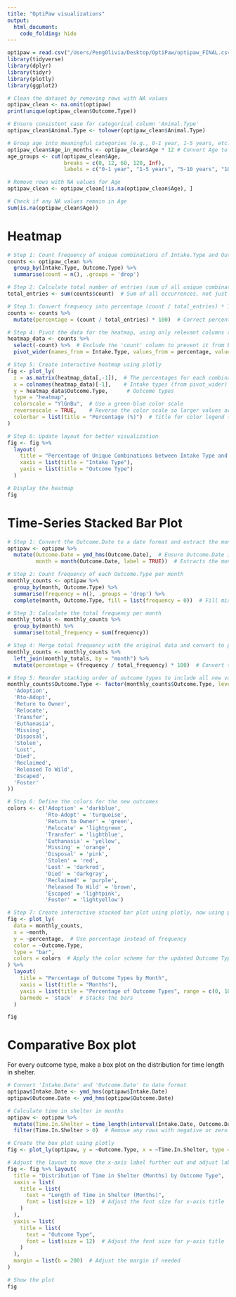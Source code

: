 ```yaml
---
title: "OptiPaw visualizations"
output: 
  html_document:
    code_folding: hide
---
```



```r
optipaw = read.csv("/Users/PengOlivia/Desktop/OptiPaw/optipaw_FINAL.csv")
library(tidyverse)
library(dplyr)
library(tidyr)
library(plotly)
library(ggplot2)
```

```r
# Clean the dataset by removing rows with NA values
optipaw_clean <- na.omit(optipaw)
print(unique(optipaw_clean$Outcome.Type))

# Ensure consistent case for categorical column 'Animal.Type'
optipaw_clean$Animal.Type <- tolower(optipaw_clean$Animal.Type)

# Group age into meaningful categories (e.g., 0-1 year, 1-5 years, etc.)
optipaw_clean$Age_in_months <- optipaw_clean$Age * 12 # Convert Age to months
age_groups <- cut(optipaw_clean$Age, 
                  breaks = c(0, 12, 60, 120, Inf), 
                  labels = c("0-1 year", "1-5 years", "5-10 years", "10+ years"))

# Remove rows with NA values for Age
optipaw_clean <- optipaw_clean[!is.na(optipaw_clean$Age), ]

# Check if any NA values remain in Age
sum(is.na(optipaw_clean$Age))
```

# Heatmap

```r
# Step 1: Count frequency of unique combinations of Intake.Type and Outcome.Type
counts <- optipaw_clean %>%
  group_by(Intake.Type, Outcome.Type) %>%
  summarise(count = n(), .groups = 'drop')

# Step 2: Calculate total number of entries (sum of all unique combinations)
total_entries <- sum(counts$count)  # Sum of all occurrences, not just unique combinations

# Step 3: Convert frequency into percentage (count / total_entries) * 100
counts <- counts %>%
  mutate(percentage = (count / total_entries) * 100)  # Correct percentage calculation

# Step 4: Pivot the data for the heatmap, using only relevant columns (excluding 'count')
heatmap_data <- counts %>%
  select(-count) %>%  # Exclude the 'count' column to prevent it from being included in the heatmap
  pivot_wider(names_from = Intake.Type, values_from = percentage, values_fill = 0)

# Step 5: Create interactive heatmap using plotly
fig <- plot_ly(
  z = as.matrix(heatmap_data[,-1]),  # The percentages for each combination (excluding the first column Outcome.Type)
  x = colnames(heatmap_data)[-1],    # Intake types (from pivot_wider)
  y = heatmap_data$Outcome.Type,      # Outcome types
  type = "heatmap", 
  colorscale = "YlGnBu",  # Use a green-blue color scale
  reversescale = TRUE,    # Reverse the color scale so larger values are darker
  colorbar = list(title = "Percentage (%)")  # Title for color legend (now based on percentage)
)

# Step 6: Update layout for better visualization
fig <- fig %>%
  layout(
    title = "Percentage of Unique Combinations between Intake Type and Outcome Type",
    xaxis = list(title = "Intake Type"),
    yaxis = list(title = "Outcome Type")
  )

# Display the heatmap
fig

```


# Time-Series Stacked Bar Plot 
```r
# Step 1: Convert the Outcome.Date to a date format and extract the month
optipaw <- optipaw %>%
  mutate(Outcome.Date = ymd_hms(Outcome.Date),  # Ensure Outcome.Date is parsed as a datetime
         month = month(Outcome.Date, label = TRUE))  # Extracts the month as a factor with labels

# Step 2: Count frequency of each Outcome.Type per month
monthly_counts <- optipaw %>%
  group_by(month, Outcome.Type) %>%
  summarise(frequency = n(), .groups = 'drop') %>%
  complete(month, Outcome.Type, fill = list(frequency = 0))  # Fill missing combinations with 0

# Step 3: Calculate the total frequency per month
monthly_totals <- monthly_counts %>%
  group_by(month) %>%
  summarise(total_frequency = sum(frequency))

# Step 4: Merge total frequency with the original data and convert to percentages
monthly_counts <- monthly_counts %>%
  left_join(monthly_totals, by = "month") %>%
  mutate(percentage = (frequency / total_frequency) * 100)  # Convert to percentage

# Step 5: Reorder stacking order of outcome types to include all new values
monthly_counts$Outcome.Type <- factor(monthly_counts$Outcome.Type, levels = c(
  'Adoption',       
  'Rto-Adopt', 
  'Return to Owner', 
  'Relocate', 
  'Transfer', 
  'Euthanasia', 
  'Missing', 
  'Disposal', 
  'Stolen',
  'Lost', 
  'Died',
  'Reclaimed',
  'Released To Wild',
  'Escaped',
  'Foster'             
))

# Step 6: Define the colors for the new outcomes
colors <- c('Adoption' = 'darkblue', 
            'Rto-Adopt' = 'turquoise',
            'Return to Owner' = 'green',
            'Relocate' = 'lightgreen',
            'Transfer' = 'lightblue',
            'Euthanasia' = 'yellow', 
            'Missing' = 'orange', 
            'Disposal' = 'pink',
            'Stolen' = 'red',
            'Lost' = 'darkred', 
            'Died' = 'darkgray',
            'Reclaimed' = 'purple',
            'Released To Wild' = 'brown',
            'Escaped' = 'lightpink',
            'Foster' = 'lightyellow')

# Step 7: Create interactive stacked bar plot using plotly, now using percentage
fig <- plot_ly(
  data = monthly_counts, 
  x = ~month, 
  y = ~percentage,  # Use percentage instead of frequency
  color = ~Outcome.Type, 
  type = "bar", 
  colors = colors  # Apply the color scheme for the updated Outcome Types
) %>%
  layout(
    title = "Percentage of Outcome Types by Month",
    xaxis = list(title = "Months"),
    yaxis = list(title = "Percentage of Outcome Types", range = c(0, 100)),  # Set y-axis range to 0-100%
    barmode = 'stack'  # Stacks the bars
  )

fig

```


# Comparative Box plot 
For every outcome type, make a box plot on the distribution for time length in shelter.
```r
# Convert 'Intake.Date' and 'Outcome.Date' to date format
optipaw$Intake.Date <- ymd_hms(optipaw$Intake.Date)
optipaw$Outcome.Date <- ymd_hms(optipaw$Outcome.Date)

# Calculate time in shelter in months
optipaw <- optipaw %>%
  mutate(Time.In.Shelter = time_length(interval(Intake.Date, Outcome.Date), "months")) %>%
  filter(Time.In.Shelter > 0)  # Remove any rows with negative or zero months

# Create the box plot using plotly
fig <- plot_ly(optipaw, y = ~Outcome.Type, x = ~Time.In.Shelter, type = "box", boxpoints = FALSE)

# Adjust the layout to move the x-axis label further out and adjust label font sizes
fig <- fig %>% layout(
  title = "Distribution of Time in Shelter (Months) by Outcome Type",
  xaxis = list(
    title = list(
      text = "Length of Time in Shelter (Months)",
      font = list(size = 12)  # Adjust the font size for x-axis title
    )
  ),
  yaxis = list(
    title = list(
      text = "Outcome Type",
      font = list(size = 12)  # Adjust the font size for y-axis title
    )
  ),
  margin = list(b = 200)  # Adjust the margin if needed
)

# Show the plot
fig
```


